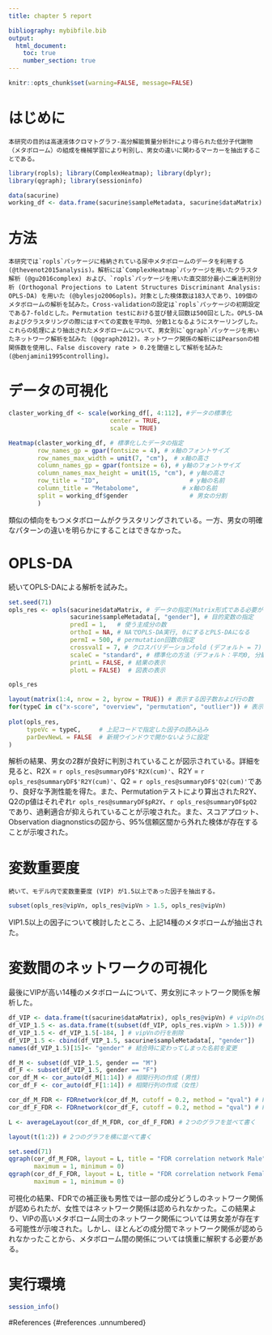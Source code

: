 ```yaml
---
title: chapter 5 report

bibliography: mybibfile.bib
output: 
  html_document:
    toc: true
    number_section: true
---
```


```r
knitr::opts_chunk$set(warning=FALSE, message=FALSE)
```

# はじめに
    本研究の目的は高速液体クロマトグラフ-高分解能質量分析計により得られた低分子代謝物（メタボローム）の組成を機械学習により判別し、男女の違いに関わるマーカーを抽出することである。

```r
library(ropls); library(ComplexHeatmap); library(dplyr); 
library(qgraph); library(sessioninfo)
```

```r
data(sacurine)
working_df <- data.frame(sacurine$sampleMetadata, sacurine$dataMatrix)
```

# 方法
    本研究では`ropls`パッケージに格納されている尿中メタボロームのデータを利用する (@thevenot2015analysis)。解析には`ComplexHeatmap`パッケージを用いたクラスタ解析 (@gu2016complex) および、`ropls`パッケージを用いた直交部分最小二乗法判別分析 (Orthogonal Projections to Latent Structures Discriminant Analysis: OPLS-DA) を用いた (@bylesjo2006opls)。対象とした検体数は183人であり、109個のメタボロームの解析を試みた。Cross-validationの設定は`ropls`パッケージの初期設定である7-foldとした。Permutation testにおける並び替え回数は500回とした。OPLS-DAおよびクラスタリングの際にはすべての変数を平均0、分散1となるようにスケーリングした。これらの処理により抽出されたメタボロームについて、男女別に`qgraph`パッケージを用いたネットワーク解析を試みた (@qgraph2012)。ネットワーク関係の解析にはPearsonの相関係数を使用し、False discovery rate > 0.2を閾値として解析を試みた (@benjamini1995controlling)。


# データの可視化
```r
claster_working_df <- scale(working_df[, 4:112], #データの標準化
                            center = TRUE, 
                            scale = TRUE) 

Heatmap(claster_working_df, # 標準化したデータの指定
        row_names_gp = gpar(fontsize = 4), # x軸のフォントサイズ
        row_names_max_width = unit(7, "cm"),　# x軸の高さ
        column_names_gp = gpar(fontsize = 6), # y軸のフォントサイズ
        column_names_max_height = unit(15, "cm"), # y軸の高さ
        row_title = "ID",                         # y軸の名前
        column_title = "Metabolome",　　　　　　  # x軸の名前
        split = working_df$gender                 # 男女の分割
        )
```


 類似の傾向をもつメタボロームがクラスタリングされている。一方、男女の明確なパターンの違いを明らかにすることはできなかった。
    
# OPLS-DA
続いてOPLS-DAによる解析を試みた。
```r
set.seed(71)
opls_res <- opls(sacurine$dataMatrix, # データの指定(Matrix形式である必要がある)
                 sacurine$sampleMetadata[, "gender"], # 目的変数の指定
                 predI = 1,   # 使う主成分の数
                 orthoI = NA, # NAでOPLS-DA実行, 0にするとPLS-DAになる
                 permI = 500, # permutation回数の指定
                 crossvalI = 7, # クロスバリデーションfold (デフォルト = 7)
                 scaleC = "standard", # 標準化の方法（デフォルト：平均0, 分散1にスケーリング）
                 printL = FALSE, # 結果の表示
                 plotL = FALSE)  # 図表の表示
```

```r
opls_res
```

```r
layout(matrix(1:4, nrow = 2, byrow = TRUE)) # 表示する因子数および行の数
for(typeC in c("x-score", "overview", "permutation", "outlier")) # 表示する因子
  
plot(opls_res, 
     typeVc = typeC,     # 上記コードで指定した因子の読み込み
     parDevNewL = FALSE  # 新規ウインドウで開かないように設定
)
```

解析の結果、男女の2群が良好に判別されていることが図示されている。詳細を見ると、R2X = `r opls_res@summaryDF$'R2X(cum)'`、R2Y = `r opls_res@summaryDF$'R2Y(cum)'`、Q2 = `r opls_res@summaryDF$'Q2(cum)'`であり、良好な予測性能を得た。また、Permutationテストにより算出されたR2Y、Q2のp値はそれぞれ`r opls_res@summaryDF$pR2Y`、`r opls_res@summaryDF$pQ2`であり、過剰適合が抑えられていることが示唆された。また、スコアプロット、Observation diagnonsticsの図から、95%信頼区間から外れた検体が存在することが示唆された。

# 変数重要度
    続いて、モデル内で変数重要度 (VIP) が1.5以上であった因子を抽出する。
```r
subset(opls_res@vipVn, opls_res@vipVn > 1.5, opls_res@vipVn)
```

VIP1.5以上の因子について検討したところ、上記14種のメタボロームが抽出された。

# 変数間のネットワークの可視化
最後にVIPが高い14種のメタボロームについて、男女別にネットワーク関係を解析した。
```r
df_VIP <- data.frame(t(sacurine$dataMatrix), opls_res@vipVn) # vipVnの値を元データに結合
df_VIP_1.5 <- as.data.frame(t(subset(df_VIP, opls_res.vipVn > 1.5))) # vipVn > 1.5のみ抽出
df_VIP_1.5 <- df_VIP_1.5[-184, ] # vipVnの行を削除
df_VIP_1.5 <- cbind(df_VIP_1.5, sacurine$sampleMetadata[, "gender"]) 
names(df_VIP_1.5)[15]<- "gender" # 結合時に変わってしまった名前を変更
```

```r
df_M <- subset(df_VIP_1.5, gender == "M")
df_F <- subset(df_VIP_1.5, gender == "F")
cor_df_M <- cor_auto(df_M[1:14]) # 相関行列の作成 (男性)
cor_df_F <- cor_auto(df_F[1:14]) # 相関行列の作成（女性）
```

```r
cor_df_M_FDR <- FDRnetwork(cor_df_M, cutoff = 0.2, method = "qval") # FDRによる多重検定の補正 (男性)
cor_df_F_FDR <- FDRnetwork(cor_df_F, cutoff = 0.2, method = "qval") # FDRによる多重検定の補正（女性）

L <- averageLayout(cor_df_M_FDR, cor_df_F_FDR) # 2つのグラフを並べて書く

layout(t(1:2)) # 2つのグラフを横に並べて書く

set.seed(71)
qgraph(cor_df_M_FDR, layout = L, title = "FDR correlation network Male",
       maximum = 1, minimum = 0)
qgraph(cor_df_F_FDR, layout = L, title = "FDR correlation network Female",
       maximum = 1, minimum = 0)
```

可視化の結果、FDRでの補正後も男性では一部の成分どうしのネットワーク関係が認められたが、女性ではネットワーク関係は認められなかった。この結果より、VIPの高いメタボローム同士のネットワーク関係については男女差が存在する可能性が示唆された。しかし、ほとんどの成分間でネットワーク関係が認められなかったことから、メタボローム間の関係については慎重に解釈する必要がある。

# 実行環境
```r
session_info()
```
#References {#references .unnumbered}